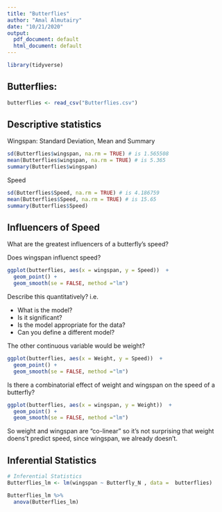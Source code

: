 ```yaml
---
title: "Butterflies"
author: "Amal Almutairy"
date: "10/21/2020"
output:
  pdf_document: default
  html_document: default
---
```


```r
library(tidyverse)
```


## Butterflies:
```r

butterflies <- read_csv("Butterflies.csv") 

```

## Descriptive statistics

Wingspan: Standard Deviation, Mean and Summary

```r
sd(Butterflies$wingspan, na.rm = TRUE) # is 1.565508
mean(Butterflies$wingspan, na.rm = TRUE) # is 5.365
summary(Butterflies$wingspan)
```

Speed

```r
sd(Butterflies$Speed, na.rm = TRUE) # is 4.186759
mean(Butterflies$Speed, na.rm = TRUE) # is 15.65
summary(Butterflies$Speed)
```


## Influencers of Speed

What are the greatest influencers of a butterfly's speed?

Does wingspan influenct speed?

```r
ggplot(butterflies, aes(x = wingspan, y = Speed))  +
  geom_point() +
  geom_smooth(se = FALSE, method ="lm")

```

Describe this quantitatively? i.e. 

- What is the model? 
- Is it significant? 
- Is the model appropriate for the data? 
- Can you define a different model?

The other continuous variable would be weight?

```r
ggplot(butterflies, aes(x = Weight, y = Speed))  +
  geom_point() +
  geom_smooth(se = FALSE, method ="lm")

```

Is there a combinatorial effect of weight and wingspan on the speed of a butterfly?

```r
ggplot(butterflies, aes(x = wingspan, y = Weight))  +
  geom_point() +
  geom_smooth(se = FALSE, method ="lm")

```
So weight and wingspan are "co-linear" so it's not surprising that weight doens't predict speed, since wingspan, we already doesn't. 


## Inferential Statistics
```r

# Inferential Statistics
Butterflies_lm <- lm(wingspan ~ Butterfly_N , data =  butterflies)

Butterflies_lm %>% 
  anova(Butterflies_lm)


```



